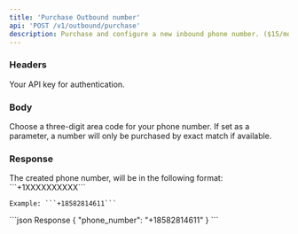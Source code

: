 ```yaml
---
title: 'Purchase Outbound number'
api: 'POST /v1/outbound/purchase'
description: Purchase and configure a new inbound phone number. ($15/mo. subscription using your stored payment method).
---
```


### Headers

<ParamField header="authorization" type="string" required={true}>
    Your API key for authentication.
</ParamField>



### Body

<ParamField body="area_code" type="string" default="415">
    Choose a three-digit area code for your phone number. If set as a parameter, a number will only be purchased by exact match if available.
</ParamField>

### Response

<ResponseField name="phone_number" type="string">
    The created phone number, will be in the following format: ```+1XXXXXXXXXX```

    Example: ```+18582814611```
</ResponseField>

<ResponseExample>
```json Response
{
  "phone_number": "+18582814611"
}
```
</ResponseExample>